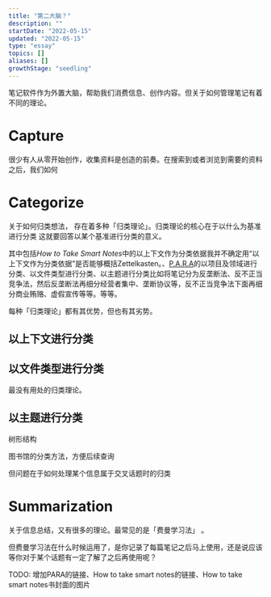 ```yaml
---
title: "第二大脑？"
description: ""
startDate: "2022-05-15"
updated: "2022-05-15"
type: "essay"
topics: []
aliases: []
growthStage: "seedling"
---
```



笔记软件作为外置大脑，帮助我们消费信息、创作内容。但关于如何管理笔记有着不同的理论。

# Capture
很少有人从零开始创作，收集资料是创造的前奏。在搜索到或者浏览到需要的资料之后，我们如何

# Categorize
关于如何归类想法， 存在着多种「归类理论」。归类理论的核心在于以什么为基准进行分类
这就要回答以某个基准进行分类的意义。


其中包括*How to Take Smart Notes*中的以上下文作为分类依据<Footnote idName={1}>我并不确定用“以上下文作为分类依据”是否能够概括Zettelkasten。</Footnote>、[P.A.R.A](https://fortelabs.co/blog/para/)的以项目及领域进行分类、以文件类型进行分类、以主题进行分类<Footnote idName={2}>比如将笔记分为反垄断法、反不正当竞争法，然后反垄断法再细分经营者集中、垄断协议等，反不正当竞争法下面再细分商业贿赂、虚假宣传等等。</Footnote>等等。

每种「归类理论」都有其优势，但也有其劣势。

## 以上下文进行分类

## 以文件类型进行分类
最没有用处的归类理论。

## 以主题进行分类
树形结构

图书馆的分类方法，方便后续查询

但问题在于如何处理某个信息属于交叉话题时的归类

# Summarization
关于信息总结，又有很多的理论。最常见的是「费曼学习法」 。

但费曼学习法在什么时候运用了，是你记录了每篇笔记之后马上使用，还是说应该等你对于某个话题有一定了解了之后再使用呢？

<Draft />


<References>
<ReferencesLink
    title="12 Steps to Build a Second Brain"
    author="Tiago Forte"
    href="https://fortelabs.co/blog/12-steps-to-build-a-second-brain/"
/>

TODO: 增加PARA的链接、How to take smart notes的链接、How to take smart notes书封面的图片
</References>
